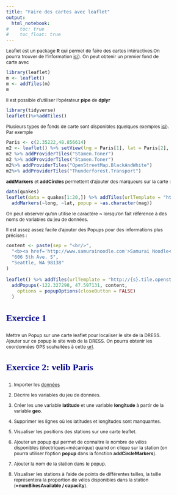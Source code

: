 ```yaml
---
title: "Faire des cartes avec leaflet"
output: 
  html_notebook:
#    toc: true
#    toc_float: true
---
```


<style type="text/css">

body{ /* Normal  */
      font-size: 12px;
  }
td {  /* Table  */
  font-size: 12px;
}
h1.title {
  font-size: 48px;
  color: DarkRed;
}
h1 { /* Header 1 */
  font-size: 35px;
  color: DarkBlue;
}
h2 { /* Header 2 */
    font-size: 28px;
  color: DarkBlue;
}
h3 { /* Header 3 */
  font-size: 24px;
  font-family: "Times New Roman", Times, serif;
  color: DarkBlue;
}
code.r{ /* Code block */
    font-size: 12px;
}
pre { /* Code block - determines code spacing between lines */
    font-size: 14px;
}
</style>



Leaflet est un package **R** qui permet de faire des cartes intéractives.On pourra trouver de l'information [ici](https://rstudio.github.io/leaflet/)). On peut obtenir un premier fond de carte avec


```r
library(leaflet)
m <- leaflet()
m <- addTiles(m)
m
```

Il est possible d'utiliser l'opérateur **pipe** de **dplyr**
```r
library(tidyverse)
leaflet()%>%addTiles()
```

Plusieurs types de fonds de carte sont disponibles (quelques exemples [ici](http://leaflet-extras.github.io/leaflet-providers/preview/)). Par exemple

```r
Paris <- c(2.35222,48.856614)
m2 <- leaflet() %>% setView(lng = Paris[1], lat = Paris[2], zoom = 12) %>% addTiles(urlTemplate = "http://{s}.tile.openstreetmap.org/{z}/{x}/{y}.png")
m2 %>% addProviderTiles("Stamen.Toner")
m2 %>% addProviderTiles("Stamen.Toner")
m2%>% addProviderTiles("OpenStreetMap.BlackAndWhite")
m2%>% addProviderTiles("Thunderforest.Transport")
```

**addMarkers** et **addCircles** permettent d'ajouter des marqueurs sur la carte :

```r
data(quakes)
leaflet(data = quakes[1:20,]) %>% addTiles(urlTemplate = "http://{s}.tile.openstreetmap.org/{z}/{x}/{y}.png") %>%
  addMarkers(~long, ~lat, popup = ~as.character(mag))
```

On peut observer qu'on utilise le caractère **~** lorsqu'on fait référence à des noms de variables du jeu de données.

Il est assez assez facile d'ajouter des Popups pour des informations plus précises :

```r
content <- paste(sep = "<br/>",
  "<b><a href='http://www.samurainoodle.com'>Samurai Noodle</a></b>",
  "606 5th Ave. S",
  "Seattle, WA 98138"
)

leaflet() %>% addTiles(urlTemplate = "http://{s}.tile.openstreetmap.org/{z}/{x}/{y}.png") %>%
  addPopups(-122.327298, 47.597131, content,
    options = popupOptions(closeButton = FALSE)
  )
```

### Exercice 1

Mettre un Popup sur une carte leaflet pour localiser le site de la DRESS. Ajouter sur ce popup le site web de la DRESS. On pourra obtenir les coordonnées GPS souhaitées à cette [url](https://www.coordonnees-gps.fr).






### Exercice 2: velib Paris

1. Importer les  [données](https://opendata.paris.fr/explore/dataset/velib-disponibilite-en-temps-reel/export/)



2. Décrire les variables du jeu de données.


3. Créer les une variable **latitude** et une variable **longitude** à partir de la variable **geo**.


4. Supprimer les lignes où les latitudes et longitudes sont manquantes.


5. Visualiser les positions des stations sur une carte leaflet.


6. Ajouter un popup qui permet de connaitre le nombre de vélos disponibles (électriques+mécanique) quand on clique sur la station (on pourra utiliser l'option **popup** dans la fonction **addCircleMarkers**).


7. Ajouter la nom de la station dans le popup.



8. Visualiser les stations à l'aide de points de différentes tailles, la taille représentera la proportion de vélos disponibles dans la station
(**=numBikesAvailable / capacity**).



